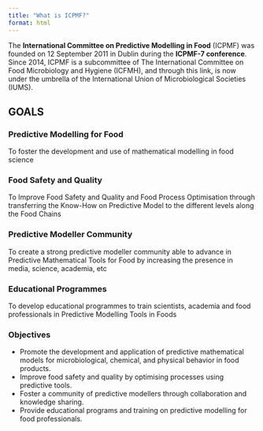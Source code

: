 ```yaml
---
title: "What is ICPMF?"
format: html
---
```


The **International Committee on Predictive Modelling in Food** (ICPMF) was founded on 12 September 2011 in Dublin during the **ICPMF-7 conference**. Since 2014, ICPMF is a subcommittee of The International Committee on Food Microbiology and Hygiene (ICFMH), and through this link, is now under the umbrella of the International Union of Microbiological Societies (IUMS).


## GOALS

### Predictive Modelling for Food

To foster the development and use of mathematical modelling in food science


### Food Safety and Quality

To Improve Food Safety and Quality and Food Process Optimisation through transferring the Know-How on Predictive Model to the different levels along the Food Chains

### Predictive Modeller Community

To create a strong predictive modeller community able to advance in Predictive Mathematical Tools for Food by increasing the presence in media, science, academia, etc

### Educational Programmes

To develop educational programmes to train scientists, academia and food professionals in Predictive Modelling Tools in Foods


### Objectives

- Promote the development and application of predictive mathematical models for microbiological, chemical, and physical behavior in food products.
- Improve food safety and quality by optimising processes using predictive tools.
- Foster a community of predictive modellers through collaboration and knowledge sharing.
- Provide educational programs and training on predictive modelling for food professionals.
